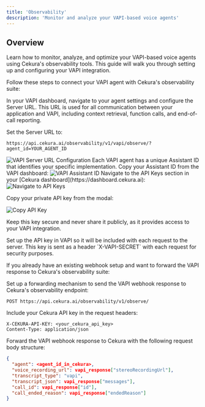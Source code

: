 ---
title: 'Observability'
description: 'Monitor and analyze your VAPI-based voice agents'
---


## Overview

Learn how to monitor, analyze, and optimize your VAPI-based voice agents using Cekura's observability tools. This guide will walk you through setting up and configuring your VAPI integration.

<Tabs>
<Tab title="No-code from VAPI">


Follow these steps to connect your VAPI agent with Cekura's observability suite:

<Steps>
<Step title="Configure Server URL in VAPI">
In your VAPI dashboard, navigate to your agent settings and configure the Server URL. This URL is used for all communication between your application and VAPI, including context retrieval, function calls, and end-of-call reporting.

Set the Server URL to:
```
https://api.cekura.ai/observability/v1/vapi/observe/?agent_id=YOUR_AGENT_ID
```

<img src="/images/vapi-observe.png" alt="VAPI Server URL Configuration" />
</Step>

<Step title="Get your Assistant ID">
Each VAPI agent has a unique Assistant ID that identifies your specific implementation. Copy your Assistant ID from the VAPI dashboard:

<img src="/images/vapi-assistant-id.png" alt="VAPI Assistant ID" />
</Step>

<Step title="Obtain your Cekura API key">
Navigate to the API Keys section in your [Cekura dashboard](https://dashboard.cekura.ai):

<img src="/images/get-vocera-api-key-1.png" alt="Navigate to API Keys" />

Copy your private API key from the modal:

<img src="/images/get-vocera-api-key-2.png" alt="Copy API Key" />

Keep this key secure and never share it publicly, as it provides access to your VAPI integration.
</Step>

<Step title="Configure API key in VAPI">
Set up the API key in VAPI so it will be included with each request to the server. This key is sent as a header `X-VAPI-SECRET` with each request for security purposes.
</Step>
</Steps>

</Tab>
<Tab title="Forwarding VAPI respone">

If you already have an existing webhook setup and want to forward the VAPI response to Cekura's observability suite:

<Steps>
<Step title="Configure forwarding endpoint">
Set up a forwarding mechanism to send the VAPI webhook response to Cekura's observability endpoint:

```
POST https://api.cekura.ai/observability/v1/observe/
```
</Step>

<Step title="Add authentication headers">
Include your Cekura API key in the request headers:

```
X-CEKURA-API-KEY: <your_cekura_api_key>
Content-Type: application/json
```
</Step>

<Step title="Forward the request body">
Forward the VAPI webhook response to Cekura with the following request body structure:

```json
{
  "agent": <agent_id_in_cekura>,
  "voice_recording_url": vapi_response["stereoRecordingUrl"],
  "transcript_type": "vapi",
  "transcript_json": vapi_response["messages"],
  "call_id": vapi_response["id"],
  "call_ended_reason": vapi_response["endedReason"]
}
```
</Step>
</Steps>

</Tab>
</Tabs>